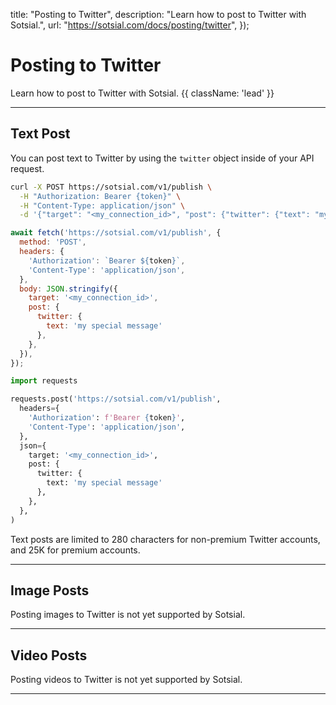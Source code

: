 
  title: "Posting to Twitter",
  description:
    "Learn how to post to Twitter with Sotsial.",
  url: "https://sotsial.com/docs/posting/twitter",
});

# Posting to Twitter

Learn how to post to Twitter with Sotsial. {{ className: 'lead' }}

<hr />

## Text Post

You can post text to Twitter by using the `twitter` object inside of your API request.

<CodeGroup tag="POST" label="/v1/publish">

```bash {{ title: 'cURL' }}
curl -X POST https://sotsial.com/v1/publish \
  -H "Authorization: Bearer {token}" \
  -H "Content-Type: application/json" \
  -d '{"target": "<my_connection_id>", "post": {"twitter": {"text": "my special message"}}}'
```

```js
await fetch('https://sotsial.com/v1/publish', {
  method: 'POST',
  headers: {
    'Authorization': `Bearer ${token}`,
    'Content-Type': 'application/json',
  },
  body: JSON.stringify({
    target: '<my_connection_id>',
    post: {
      twitter: {
        text: 'my special message'
      },
    },
  }),
});
```

```python
import requests

requests.post('https://sotsial.com/v1/publish',
  headers={
    'Authorization': f'Bearer {token}',
    'Content-Type': 'application/json',
  },
  json={
    target: '<my_connection_id>',
    post: {
      twitter: {
        text: 'my special message'
      },
    },
  },
)
```

</CodeGroup>

<Note>
  Text posts are limited to 280 characters for non-premium Twitter accounts, and 25K for premium accounts.
</Note>

<hr />

## Image Posts

<Warn>
  Posting images to Twitter is not yet supported by Sotsial.
</Warn>

<hr />

## Video Posts

<Warn>
  Posting videos to Twitter is not yet supported by Sotsial.
</Warn>

<hr />
